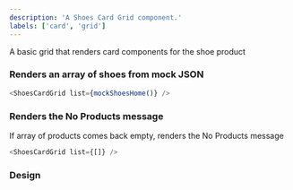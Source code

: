```yaml
---
description: 'A Shoes Card Grid component.'
labels: ['card', 'grid']
---
```



A basic grid that renders card components for the shoe product

### Renders an array of shoes from mock JSON

```js live
<ShoesCardGrid list={mockShoesHome()} />
```

### Renders the No Products message

If array of products comes back empty, renders the No Products message

```js live
<ShoesCardGrid list={[]} />
```

### Design

<FigmaEmbed src="https://www.figma.com/embed?embed_host=share&url=https%3A%2F%2Fwww.figma.com%2Ffile%2FYOdxHWPVnxBcTAYw0zPyXf%2Fstore%3Fnode-id%3D6%253A462" />
